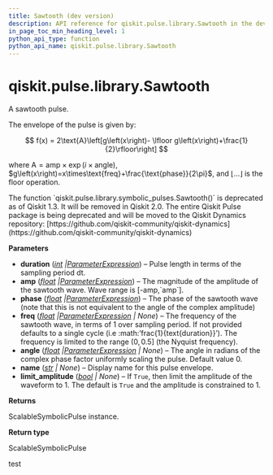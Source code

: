 ```yaml
---
title: Sawtooth (dev version)
description: API reference for qiskit.pulse.library.Sawtooth in the dev version of qiskit
in_page_toc_min_heading_level: 1
python_api_type: function
python_api_name: qiskit.pulse.library.Sawtooth
---
```


<span id="qiskit-pulse-library-sawtooth" />

# qiskit.pulse.library.Sawtooth

<Function id="qiskit.pulse.library.Sawtooth" isDedicatedPage={true} github="https://github.com/Qiskit/qiskit/tree/stable/1.3/qiskit/pulse/library/symbolic_pulses.py#L1640-L1706" signature="qiskit.pulse.library.Sawtooth(duration, amp, phase, freq=None, angle=0.0, name=None, limit_amplitude=None)">
  A sawtooth pulse.

  The envelope of the pulse is given by:

$$
f(x) = 2\text{A}\left[g\left(x\right)-
\lfloor g\left(x\right)+\frac{1}{2}\rfloor\right]
$$

  where $\text{A} = \text{amp} \times\exp\left(i\times\text{angle}\right)$, $g\left(x\right)=x\times\text{freq}+\frac{\text{phase}}{2\pi}$, and $\lfloor ...\rfloor$ is the floor operation.

  <Admonition title="Deprecated since version 1.3" type="danger">
    The function `qiskit.pulse.library.symbolic_pulses.Sawtooth()` is deprecated as of Qiskit 1.3. It will be removed in Qiskit 2.0. The entire Qiskit Pulse package is being deprecated and will be moved to the Qiskit Dynamics repository: [https://github.com/qiskit-community/qiskit-dynamics](https://github.com/qiskit-community/qiskit-dynamics)
  </Admonition>

  **Parameters**

  *   **duration** ([*int*](https://docs.python.org/3/library/functions.html#int "(in Python v3.13)")  *|*[*ParameterExpression*](qiskit.circuit.ParameterExpression "qiskit.circuit.ParameterExpression")) – Pulse length in terms of the sampling period dt.
  *   **amp** ([*float*](https://docs.python.org/3/library/functions.html#float "(in Python v3.13)")  *|*[*ParameterExpression*](qiskit.circuit.ParameterExpression "qiskit.circuit.ParameterExpression")) – The magnitude of the amplitude of the sawtooth wave. Wave range is \[-amp,\`amp\`].
  *   **phase** ([*float*](https://docs.python.org/3/library/functions.html#float "(in Python v3.13)")  *|*[*ParameterExpression*](qiskit.circuit.ParameterExpression "qiskit.circuit.ParameterExpression")) – The phase of the sawtooth wave (note that this is not equivalent to the angle of the complex amplitude)
  *   **freq** ([*float*](https://docs.python.org/3/library/functions.html#float "(in Python v3.13)")  *|*[*ParameterExpression*](qiskit.circuit.ParameterExpression "qiskit.circuit.ParameterExpression") *| None*) – The frequency of the sawtooth wave, in terms of 1 over sampling period. If not provided defaults to a single cycle (i.e :math:’frac\{1}\{text\{duration}}’). The frequency is limited to the range $\left(0,0.5\right]$ (the Nyquist frequency).
  *   **angle** ([*float*](https://docs.python.org/3/library/functions.html#float "(in Python v3.13)")  *|*[*ParameterExpression*](qiskit.circuit.ParameterExpression "qiskit.circuit.ParameterExpression") *| None*) – The angle in radians of the complex phase factor uniformly scaling the pulse. Default value 0.
  *   **name** ([*str*](https://docs.python.org/3/library/stdtypes.html#str "(in Python v3.13)") *| None*) – Display name for this pulse envelope.
  *   **limit\_amplitude** ([*bool*](https://docs.python.org/3/library/functions.html#bool "(in Python v3.13)") *| None*) – If `True`, then limit the amplitude of the waveform to 1. The default is `True` and the amplitude is constrained to 1.

  **Returns**

  ScalableSymbolicPulse instance.

  **Return type**

  ScalableSymbolicPulse
</Function>

test
